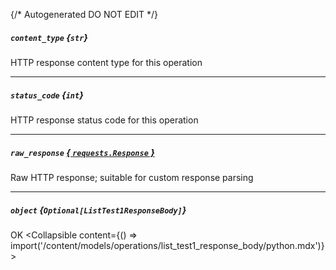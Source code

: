 {/* Autogenerated DO NOT EDIT  */}

##### `content_type` *{`str`}*
HTTP response content type for this operation

---
##### `status_code` *{`int`}*
HTTP response status code for this operation

---
##### `raw_response` [*{ `requests.Response` }*](https://requests.readthedocs.io/en/latest/api/#requests.Response)
Raw HTTP response; suitable for custom response parsing

---
##### `object` *{`Optional[ListTest1ResponseBody]`}*
OK
<Collapsible content={() => import('/content/models/operations/list_test1_response_body/python.mdx')}>
</Collapsible>

